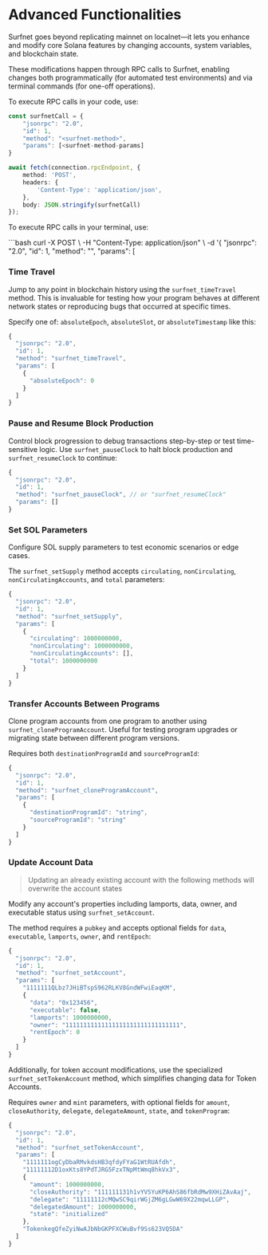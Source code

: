 
# Advanced Functionalities

Surfnet goes beyond replicating mainnet on localnet—it lets you enhance and modify core Solana features by changing accounts, system variables, and blockchain state.

These modifications happen through RPC calls to Surfnet, enabling changes both programmatically (for automated test environments) and via terminal commands (for one-off operations).

To execute RPC calls in your code, use:

```ts
const surfnetCall = {
    "jsonrpc": "2.0",
    "id": 1,
    "method": "<surfnet-method>",
    "params": [<surfnet-method-params]
}

await fetch(connection.rpcEndpoint, {
    method: 'POST',
    headers: {
        'Content-Type': 'application/json',
    },
    body: JSON.stringify(surfnetCall)
});
```

To execute RPC calls in your terminal, use:

<Codeblock lang="terminal">
```bash
curl -X POST \
    -H "Content-Type: application/json" \
    -d '{
        "jsonrpc": "2.0",
        "id": 1,
        "method": "<surfnet-method>",
        "params": [<surfnet-method-params]
    }' \
    http://localhost:8899
```
</Codeblock>

<ArticleSection name="Customize System Variables" id="customize-system-variables" level="h2" />

### Time Travel

Jump to any point in blockchain history using the `surfnet_timeTravel` method. This is invaluable for testing how your program behaves at different network states or reproducing bugs that occurred at specific times.

Specify one of: `absoluteEpoch`, `absoluteSlot`, or `absoluteTimestamp` like this:

```ts
{
  "jsonrpc": "2.0",
  "id": 1,
  "method": "surfnet_timeTravel",
  "params": [
    {
      "absoluteEpoch": 0
    }
  ]
}
```

### Pause and Resume Block Production

Control block progression to debug transactions step-by-step or test time-sensitive logic. Use `surfnet_pauseClock` to halt block production and `surfnet_resumeClock` to continue:

```ts
{
  "jsonrpc": "2.0",
  "id": 1,
  "method": "surfnet_pauseClock", // or "surfnet_resumeClock"
  "params": []
}
```

<ArticleSection name="Modify Account Data" id="modify-account-data" level="h2" />

### Set SOL Parameters

Configure SOL supply parameters to test economic scenarios or edge cases. 

The `surfnet_setSupply` method accepts `circulating`, `nonCirculating`, `nonCirculatingAccounts`, and `total` parameters:

```ts
{
  "jsonrpc": "2.0",
  "id": 1,
  "method": "surfnet_setSupply",
  "params": [
    {
      "circulating": 1000000000,
      "nonCirculating": 1000000000,
      "nonCirculatingAccounts": [],
      "total": 1000000000
    }
  ]
}
```

### Transfer Accounts Between Programs

Clone program accounts from one program to another using `surfnet_cloneProgramAccount`. Useful for testing program upgrades or migrating state between different program versions.

Requires both `destinationProgramId` and `sourceProgramId`:

```ts
{
  "jsonrpc": "2.0",
  "id": 1,
  "method": "surfnet_cloneProgramAccount",
  "params": [
    {
      "destinationProgramId": "string",
      "sourceProgramId": "string"
    }
  ]
}
```

### Update Account Data

> Updating an already existing account with the following methods will overwrite the account states

Modify any account's properties including lamports, data, owner, and executable status using `surfnet_setAccount`. 

The method requires a `pubkey` and accepts optional fields for `data`, `executable`, `lamports`, `owner`, and `rentEpoch`:

```ts
{
  "jsonrpc": "2.0",
  "id": 1,
  "method": "surfnet_setAccount",
  "params": [
    "1111111QLbz7JHiBTspS962RLKV8GndWFwiEaqKM",
    {
      "data": "0x123456",
      "executable": false,
      "lamports": 1000000000,
      "owner": "11111111111111111111111111111111",
      "rentEpoch": 0
    }
  ]
}
```

Additionally, for token account modifications, use the specialized `surfnet_setTokenAccount` method, which simplifies changing data for Token Accounts.

Requires `owner` and `mint` parameters, with optional fields for `amount`, `closeAuthority`, `delegate`, `delegateAmount`, `state`, and `tokenProgram`:

```ts
{
  "jsonrpc": "2.0",
  "id": 1,
  "method": "surfnet_setTokenAccount",
  "params": [
    "1111111ogCyDbaRMvkdsHB3qfdyFYaG1WtRUAfdh",
    "11111112D1oxKts8YPdTJRG5FzxTNpMtWmq8hkVx3",
    {
      "amount": 1000000000,
      "closeAuthority": "111111131h1vYVSYuKP6AhS86fbRdMw9XHiZAvAaj",
      "delegate": "11111112cMQwSC9qirWGjZM6gLGwW69X22mqwLLGP",
      "delegatedAmount": 1000000000,
      "state": "initialized"
    },
    "TokenkegQfeZyiNwAJbNbGKPFXCWuBvf9Ss623VQ5DA"
  ]
}
```